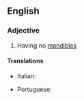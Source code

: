 ==English==

===Adjective===
{{en-adj|-}}

# {{context|of a pupa|lang=en}} Having no [[mandible]]s

====Translations====
{{trans-top|adecticous}}
* Italian: {{t|it|adectico}}
{{trans-mid}}
* Portuguese: {{t|pt|adéctico}}
{{trans-bottom}}